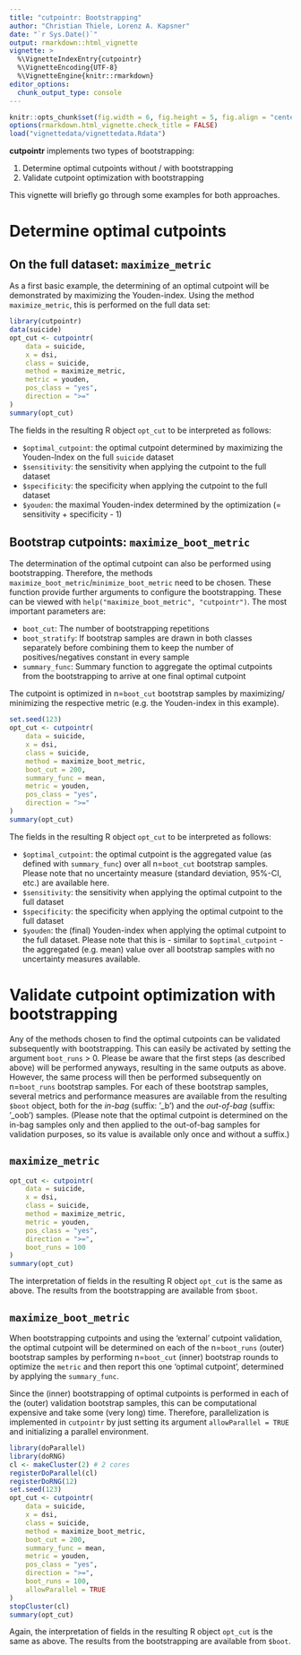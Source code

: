 ```yaml
---
title: "cutpointr: Bootstrapping"
author: "Christian Thiele, Lorenz A. Kapsner"
date: "`r Sys.Date()`"
output: rmarkdown::html_vignette
vignette: >
  %\VignetteIndexEntry{cutpointr}
  %\VignetteEncoding{UTF-8}
  %\VignetteEngine{knitr::rmarkdown}
editor_options: 
  chunk_output_type: console
---
```


```r
knitr::opts_chunk$set(fig.width = 6, fig.height = 5, fig.align = "center")
options(rmarkdown.html_vignette.check_title = FALSE)
load("vignettedata/vignettedata.Rdata")
```

**cutpointr** implements two types of bootstrapping:

1. Determine optimal cutpoints without / with bootstrapping
2. Validate cutpoint optimization with bootstrapping

This vignette will briefly go through some examples for both approaches.

# Determine optimal cutpoints

## On the full dataset: `maximize_metric`

As a first basic example, the determining of an optimal cutpoint will be 
demonstrated by maximizing the Youden-index.
Using the method `maximize_metric`, this is performed on the full data set:

```r
library(cutpointr)
data(suicide)
opt_cut <- cutpointr(
    data = suicide,
    x = dsi,
    class = suicide,
    method = maximize_metric,
    metric = youden,
    pos_class = "yes",
    direction = ">="
)
summary(opt_cut)
```

The fields in the resulting R object `opt_cut` to be interpreted as follows:

* `$optimal_cutpoint`: the optimal cutpoint determined by maximizing the Youden-Index on the full `suicide` dataset
* `$sensitivity`: the sensitivity when applying the cutpoint to the full dataset
* `$specificity`: the specificity when applying the cutpoint to the full dataset
* `$youden`: the maximal Youden-index determined by the optimization (= sensitivity + specificity - 1)


## Bootstrap cutpoints: `maximize_boot_metric`

The determination of the optimal cutpoint can also be performed using 
bootstrapping. Therefore, the methods `maximize_boot_metric`/`minimize_boot_metric` 
need to be chosen. 
These function provide further arguments to configure the bootstrapping. These 
can be viewed with `help("maximize_boot_metric", "cutpointr")`. The most
important parameters are:

* `boot_cut`: The number of bootstrapping repetitions
* `boot_stratify`: If bootstrap samples are drawn in both classes separately before combining them to keep the number of positives/negatives constant in every sample
* `summary_func`: Summary function to aggregate the optimal cutpoints from the bootstrapping to arrive at one final optimal cutpoint

The cutpoint is optimized in n=`boot_cut` bootstrap samples by maximizing/
minimizing the respective metric (e.g. the Youden-index in this example).

```r
set.seed(123)
opt_cut <- cutpointr(
    data = suicide,
    x = dsi,
    class = suicide,
    method = maximize_boot_metric,
    boot_cut = 200,
    summary_func = mean,
    metric = youden,
    pos_class = "yes",
    direction = ">="
)
summary(opt_cut)
```

The fields in the resulting R object `opt_cut` to be interpreted as follows:

* `$optimal_cutpoint`: the optimal cutpoint is the aggregated value (as defined with `summary_func`) over all n=`boot_cut` bootstrap samples. Please note that no uncertainty measure (standard deviation, 95%-CI, etc.) are available here.
* `$sensitivity`: the sensitivity when applying the optimal cutpoint to the full dataset
* `$specificity`: the specificity when applying the optimal cutpoint to the full dataset
* `$youden`: the (final) Youden-index when applying the optimal cutpoint to the full dataset. Please note that this is - similar to `$optimal_cutpoint` - the aggregated (e.g. mean) value over all bootstrap samples with no uncertainty measures available.

# Validate cutpoint optimization with bootstrapping

Any of the methods chosen to find the optimal cutpoints can be validated 
subsequently with bootstrapping. This can easily be activated by setting 
the argument `boot_runs` > 0. Please be aware that the first steps (as 
described above) will be performed anyways, resulting in the same outputs 
as above. 
However, the same process will then be performed subsequently on n=`boot_runs` 
bootstrap samples.
For each of these bootstrap samples, several metrics and 
performance measures are available from the resulting `$boot` object, both for 
the *in-bag* (suffix: '_b') and the *out-of-bag* (suffix: '_oob') samples. 
(Please note that the optimal cutpoint is determined on the in-bag samples only 
and then applied to the out-of-bag samples for validation purposes, so its value 
is available only once and without a suffix.) 

## `maximize_metric`

```r
opt_cut <- cutpointr(
    data = suicide,
    x = dsi,
    class = suicide,
    method = maximize_metric,
    metric = youden,
    pos_class = "yes",
    direction = ">=",
    boot_runs = 100
)
summary(opt_cut)
```

The interpretation of fields in the resulting R object `opt_cut` 
is the same as above. The results from the bootstrapping are available from 
`$boot`.

## `maximize_boot_metric`

When bootstrapping cutpoints and using the 'external' cutpoint validation, the 
optimal cutpoint will be determined on each of the n=`boot_runs` (outer) 
bootstrap samples by performing n=`boot_cut` (inner) bootstrap rounds to 
optimize the `metric` and then report this one 'optimal cutpoint', determined 
by applying the `summary_func`. 

Since the (inner) bootstrapping of optimal cutpoints is performed in each of the 
(outer) validation bootstrap samples, this can be computational expensive and 
take some (very long) time. Therefore, parallelization is implemented in 
`cutpointr` by just setting its argument `allowParallel = TRUE` and initializing 
a parallel environment.

```r
library(doParallel)
library(doRNG)
cl <- makeCluster(2) # 2 cores
registerDoParallel(cl)
registerDoRNG(12)
set.seed(123)
opt_cut <- cutpointr(
    data = suicide,
    x = dsi,
    class = suicide,
    method = maximize_boot_metric,
    boot_cut = 200,
    summary_func = mean,
    metric = youden,
    pos_class = "yes",
    direction = ">=",
    boot_runs = 100,
    allowParallel = TRUE
)
stopCluster(cl)
summary(opt_cut)
```

Again, the interpretation of fields in the resulting R object `opt_cut` 
is the same as above. The results from the bootstrapping are available from 
`$boot`.
